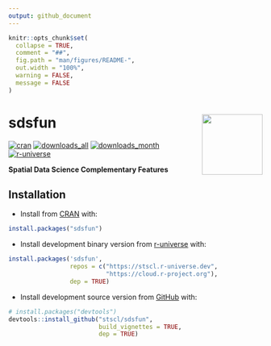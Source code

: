 ```yaml
---
output: github_document
---
```


<!-- README.md is generated from README.Rmd. Please edit that file -->

```r
knitr::opts_chunk$set(
  collapse = TRUE,
  comment = "##",
  fig.path = "man/figures/README-",
  out.width = "100%",
  warning = FALSE,
  message = FALSE
)
```

# sdsfun <img src="man/figures/logo.png" align="right" height="120"/>

<!-- badges: start -->
[![cran](https://www.r-pkg.org/badges/version/sdsfun)](https://CRAN.R-project.org/package=sdsfun) 
[![downloads_all](https://badgen.net/cran/dt/sdsfun?color=orange)](https://CRAN.R-project.org/package=sdsfun)
[![downloads_month](https://cranlogs.r-pkg.org/badges/sdsfun)](https://CRAN.R-project.org/package=sdsfun)
[![r-universe](https://stscl.r-universe.dev/badges/sdsfun)](https://stscl.r-universe.dev/sdsfun)
<!-- badges: end -->

**Spatial Data Science Complementary Features**

## Installation

- Install from [CRAN](https://CRAN.R-project.org/package=sdsfun) with:

``` r
install.packages("sdsfun")
```

- Install development binary version from [r-universe](https://stscl.r-universe.dev/sdsfun) with:

``` r
install.packages('sdsfun',
                 repos = c("https://stscl.r-universe.dev",
                           "https://cloud.r-project.org"),
                 dep = TRUE)
```

- Install development source version from [GitHub](https://github.com/stscl/sdsfun) with:

``` r
# install.packages("devtools")
devtools::install_github("stscl/sdsfun",
                         build_vignettes = TRUE,
                         dep = TRUE)
```
